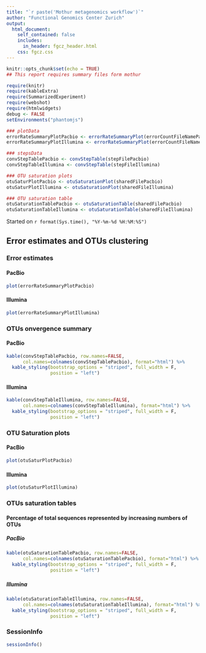 ```yaml
---
title: "`r paste('Mothur metagenomics workflow')`"
author: "Functional Genomics Center Zurich"
output: 
  html_document:
    self_contained: false
    includes:
      in_header: fgcz_header.html
    css: fgcz.css
---
```


```r
knitr::opts_chunk$set(echo = TRUE)
## This report requires summary files form mothur

require(knitr)
require(kableExtra)
require(SummarizedExperiment)
require(webshot)
require(htmlwidgets)
debug <- FALSE
setEnvironments("phantomjs")
```

```r
### plotData 
errorRateSummaryPlotPacbio <- errorRateSummaryPlot(errorCountFileNamePacbio,"1450")
errorRateSummaryPlotIllumina <- errorRateSummaryPlot(errorCountFileNameIllumina,"290")

### stepsData
convStepTablePacbio <- convStepTable(stepFilePacbio)
convStepTableIllumina <- convStepTable(stepFileIllumina)

### OTU saturation plots
otuSaturPlotPacbio <- otuSaturationPlot(sharedFilePacbio)
otuSaturPlotIllumina <- otuSaturationPlot(sharedFileIllumina)

### OTU saturation table 
otuSaturationTablePacbio <- otuSaturationTable(sharedFilePacbio)
otuSaturationTableIllumina <- otuSaturationTable(sharedFileIllumina)
```

Started on `r format(Sys.time(), "%Y-%m-%d %H:%M:%S")`

## Error estimates and OTUs clustering {.tabset}

### Error estimates
#### PacBio
```r
plot(errorRateSummaryPlotPacbio)
```

#### Illumina
```r
plot(errorRateSummaryPlotIllumina)
```

### OTUs onvergence summary
#### PacBio
```r
kable(convStepTablePacbio, row.names=FALSE, 
      col.names=colnames(convStepTablePacbio), format="html") %>%
  kable_styling(bootstrap_options = "striped", full_width = F,
                position = "left")
```

#### Illumina
```r
kable(convStepTableIllumina, row.names=FALSE, 
      col.names=colnames(convStepTableIllumina), format="html") %>%
  kable_styling(bootstrap_options = "striped", full_width = F,
                position = "left")
```

### OTU Saturation plots
#### PacBio
```r
plot(otuSaturPlotPacbio)
```

#### Illumina
```r
plot(otuSaturPlotIllumina)
```

### OTUs saturation tables
#### Percentage of total sequences represented by increasing numbers of OTUs
##### PacBio
```r
kable(otuSaturationTablePacbio, row.names=FALSE, 
      col.names=colnames(otuSaturationTablePacbio), format="html") %>%
  kable_styling(bootstrap_options = "striped", full_width = F,
                position = "left")
```

##### Illumina
```r
kable(otuSaturationTableIllumina, row.names=FALSE, 
      col.names=colnames(otuSaturationTableIllumina), format="html") %>%
  kable_styling(bootstrap_options = "striped", full_width = F,
                position = "left")
```

### SessionInfo
```r
sessionInfo()
```
